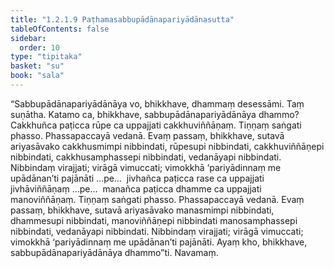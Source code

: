 ```yaml
---
title: "1.2.1.9 Paṭhamasabbupādānapariyādānasutta"
tableOfContents: false
sidebar:
  order: 10
type: "tipitaka"
basket: "su"
book: "sala"
---
```



<DynamicBreadcrumb />

<Division number="61" book="sala">

<Paragraph number="181" book="sala">
“Sabbupādānapariyādānāya vo, bhikkhave, dhammaṃ desessāmi. Taṃ suṇātha. Katamo ca, bhikkhave, sabbupādānapariyādānāya dhammo? Cakkhuñca paṭicca rūpe ca uppajjati cakkhuviññāṇaṃ. Tiṇṇaṃ saṅgati phasso. Phassapaccayā vedanā. Evaṃ passaṃ, bhikkhave, sutavā ariyasāvako cakkhusmimpi nibbindati, rūpesupi nibbindati, cakkhuviññāṇepi nibbindati, cakkhusamphassepi nibbindati, vedanāyapi nibbindati. Nibbindaṃ virajjati; virāgā vimuccati; vimokkhā ‘pariyādinnaṃ me upādānan’ti pajānāti …pe…  jivhañca paṭicca rase ca uppajjati jivhāviññāṇaṃ …pe…  manañca paṭicca dhamme ca uppajjati manoviññāṇaṃ. Tiṇṇaṃ saṅgati phasso. Phassapaccayā vedanā. Evaṃ passaṃ, bhikkhave, sutavā ariyasāvako manasmimpi nibbindati, dhammesupi nibbindati, manoviññāṇepi nibbindati manosamphassepi nibbindati, vedanāyapi nibbindati. Nibbindaṃ virajjati; virāgā vimuccati; vimokkhā ‘pariyādinnaṃ me upādānan’ti pajānāti. Ayaṃ kho, bhikkhave, sabbupādānapariyādānāya dhammo”ti.

</Paragraph>
</Division>

<Paragraph number="182" type="center" book="sala">
Navamaṃ.
</Paragraph>